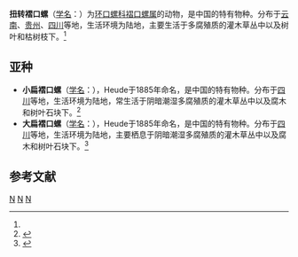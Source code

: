 {{Speciesbox
| genus = Ptychopoma
| species = tortile
| authority = (Heude, 1885)<ref name='id10941'>{{cite web| url =http://www.bioinfo.cn/db05/BjdwSpecies.php?action=view&id=10941| title =扭转褶口螺| work =《中国动物物种编目数据库》| publisher =中国科学院微生物研究所| author =中国科学院动物研究所| accessdate =2009-04-28| deadurl =yes| archiveurl =https://web.archive.org/web/20160305040919/http://www.bioinfo.cn/db05/BjdwSpecies.php?action=view&id=10941| archivedate =2016-03-05}}</ref>
}}

'''扭转褶口螺'''（[[学名|学名]]：{{lang|la|''Ptychopoma tortile''}}）为[[环口螺科|环口螺科]][[褶口螺属|褶口螺属]]的动物，是中国的特有物种。分布于[[云南|云南]]、[[贵州|贵州]]、[[四川|四川]]等地，生活环境为陆地，主要生活于多腐殖质的灌木草丛中以及树叶和枯树枝下。<ref name='id10941'/>

==亚种==
*'''小扁褶口螺'''（[[学名|学名]]：{{lang|la|''Ptychopoma expoliastum vestitum''}}），Heude于1885年命名，是中国的特有物种。分布于[[四川|四川]]等地，生活环境为陆地，常生活于阴暗潮湿多腐殖质的灌木草丛中以及腐木和树叶石块下。<ref name='id10942'>{{cite web| url =http://www.bioinfo.cn/db05/BjdwSpecies.php?action=view&id=10942| title =小扁褶口螺| work =《中国动物物种编目数据库》| publisher =中国科学院微生物研究所| author =中国科学院动物研究所| accessdate =2009-04-28| deadurl =yes| archiveurl =https://web.archive.org/web/20160305082010/http://www.bioinfo.cn/db05/BjdwSpecies.php?action=view&id=10942| archivedate =2016-03-05}}</ref>
*'''大扁褶口螺'''（[[学名|学名]]：{{lang|la|''Ptychopoma expoliatum expoliatum''}}），Heude于1885年命名，是中国的特有物种。分布于[[四川|四川]]等地，生活环境为陆地，主要栖息于阴暗潮湿多腐殖质的灌木草丛中以及腐木和树叶石块下。<ref name='id10943'>{{cite web| url =http://www.bioinfo.cn/db05/BjdwSpecies.php?action=view&id=10943| title =大扁褶口螺| work =《中国动物物种编目数据库》| publisher =中国科学院微生物研究所| author =中国科学院动物研究所| accessdate =2009-04-28| deadurl =yes| archiveurl =https://web.archive.org/web/20160305020240/http://www.bioinfo.cn/db05/BjdwSpecies.php?action=view&id=10943| archivedate =2016-03-05}}</ref>

== 参考文献 ==
{{reflist}}

{{Taxonbar}}

[[Category:1885年描述的动物|N]]
[[Category:褶口螺属|N]]
[[Category:中国特有软体动物|N]]


{{软体动物小作品}}